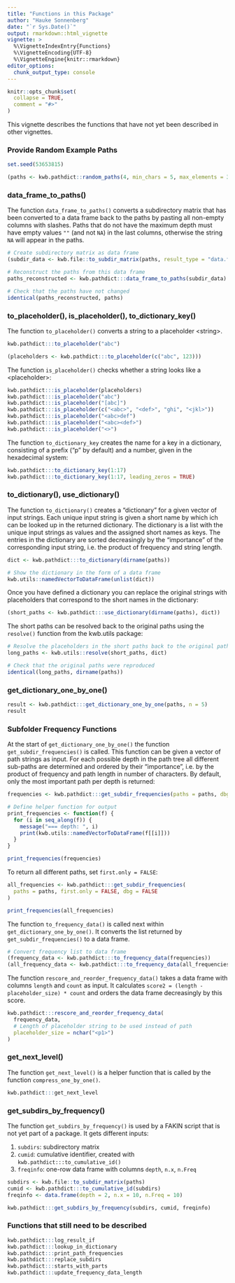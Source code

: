 ```yaml
---
title: "Functions in this Package"
author: "Hauke Sonnenberg"
date: "`r Sys.Date()`"
output: rmarkdown::html_vignette
vignette: >
  %\VignetteIndexEntry{Functions}
  %\VignetteEncoding{UTF-8}
  %\VignetteEngine{knitr::rmarkdown}
editor_options: 
  chunk_output_type: console
---
```


```r
knitr::opts_chunk$set(
  collapse = TRUE,
  comment = "#>"
)
```

This vignette describes the functions that have not yet been described in other
vignettes. 

### Provide Random Example Paths

```r
set.seed(53653815)

(paths <- kwb.pathdict::random_paths(4, min_chars = 5, max_elements = 3))
```

### data_frame_to_paths()

The function `data_frame_to_paths()` converts a subdirectory matrix that has
been converted to a data frame back to the paths by pasting all non-empty
columns with slashes. Paths that do not have the maximum depth must have empty 
values `""` (and not `NA`) in the last columns, otherwise the string `NA` will
appear in the paths.

```r
# Create subdirectory matrix as data frame
(subdir_data <- kwb.file::to_subdir_matrix(paths, result_type = "data.frame"))

# Reconstruct the paths from this data frame
paths_reconstructed <- kwb.pathdict:::data_frame_to_paths(subdir_data)

# Check that the paths have not changed
identical(paths_reconstructed, paths)
```

### to_placeholder(), is_placeholder(), to_dictionary_key()

The function `to_placeholder()` converts a string to a placeholder \<string\>.

```r
kwb.pathdict:::to_placeholder("abc")

(placeholders <- kwb.pathdict:::to_placeholder(c("abc", 123)))
```

The function `is_placeholder()` checks whether a string looks like a
\<placeholder\>:

```r
kwb.pathdict:::is_placeholder(placeholders)
kwb.pathdict:::is_placeholder("abc")
kwb.pathdict:::is_placeholder("[abc]")
kwb.pathdict:::is_placeholder(c("<abc>", "<def>", "ghi", "<jkl>"))
kwb.pathdict:::is_placeholder("<abc>def")
kwb.pathdict:::is_placeholder("<abc><def>")
kwb.pathdict:::is_placeholder("<>")
```

The function `to_dictionary_key` creates the name for a key in a dictionary,
consisting of a prefix ("p" by default) and a number, given in the hexadecimal 
system:

```r
kwb.pathdict:::to_dictionary_key(1:17)
kwb.pathdict:::to_dictionary_key(1:17, leading_zeros = TRUE)
```

### to_dictionary(), use_dictionary()

The function `to_dictionary()` creates a "dictionary" for a given vector of 
input strings. Each unique input string is given a short name by which ich can
be looked up in the returned dictionary. The dictionary is a list with the
unique input strings as values and the assigned short names as keys. The entries
in the dictionary are sorted decreasingly by the "importance" of the 
corresponding input string, i.e. the product of frequency and string length. 

```r
dict <- kwb.pathdict:::to_dictionary(dirname(paths))

# Show the dictionary in the form of a data frame
kwb.utils::namedVectorToDataFrame(unlist(dict))
```

Once you have defined a dictionary you can replace the original strings with
placeholders that correspond to the short names in the dictionary:

```r
(short_paths <- kwb.pathdict:::use_dictionary(dirname(paths), dict))
```

The short paths can be resolved back to the original paths using the `resolve()`
function from the kwb.utils package:

```r
# Resolve the placeholders in the short paths back to the original paths
long_paths <- kwb.utils::resolve(short_paths, dict)

# Check that the original paths were reproduced
identical(long_paths, dirname(paths))
```

### get_dictionary_one_by_one()

```r
result <- kwb.pathdict:::get_dictionary_one_by_one(paths, n = 5)
result
```

### Subfolder Frequency Functions

At the start of `get_dictionary_one_by_one()` the function
`get_subdir_frequencies()` is called. This function can be given a vector of
path strings as input. For each possible depth in the path tree all different
sub-paths are determined and ordered by their "importance", i.e. by the product
of frequency and path length in number of characters. By default, only the most
important path per depth is returned:

```r
frequencies <- kwb.pathdict:::get_subdir_frequencies(paths = paths, dbg = FALSE)

# Define helper function for output
print_frequencies <- function(f) {
  for (i in seq_along(f)) {
    message("=== depth: ", i)
    print(kwb.utils::namedVectorToDataFrame(f[[i]]))
  }
}

print_frequencies(frequencies)
```

To return all different paths, set `first.only = FALSE`:

```r
all_frequencies <- kwb.pathdict:::get_subdir_frequencies(
  paths = paths, first.only = FALSE, dbg = FALSE
)

print_frequencies(all_frequencies)
```

The function `to_frequency_data()` is called next within 
`get_dictionary_one_by_one()`. It converts the list returned by 
`get_subdir_frequencies()` to a data frame.

```r
# Convert frequency list to data frame
(frequency_data <- kwb.pathdict:::to_frequency_data(frequencies))
(all_frequency_data <- kwb.pathdict:::to_frequency_data(all_frequencies))
```

The function `rescore_and_reorder_frequency_data()` takes a data frame with
columns `length` and `count` as input. It calculates `score2 = (length -
placeholder_size) * count` and orders the data frame decreasingly by this score.

```r
kwb.pathdict:::rescore_and_reorder_frequency_data(
  frequency_data, 
  # Length of placeholder string to be used instead of path
  placeholder_size = nchar("<p1>")
)
```

### get_next_level()

The function `get_next_level()` is a helper function that is called by the
function `compress_one_by_one()`.

```r
kwb.pathdict:::get_next_level
```

### get_subdirs_by_frequency()

The function `get_subdirs_by_frequency()` is used by a FAKIN script that is not
yet part of a package. It gets different inputs:

1. `subdirs`: subdirectory matrix
2. `cumid`: cumulative identifier, created with
  `kwb.pathdict:::to_cumulative_id()`
3. `freqinfo`: one-row data frame with columns `depth`, `n.x`, `n.Freq`

```r
subdirs <- kwb.file::to_subdir_matrix(paths)
cumid <- kwb.pathdict:::to_cumulative_id(subdirs)
freqinfo <- data.frame(depth = 2, n.x = 10, n.Freq = 10)

kwb.pathdict:::get_subdirs_by_frequency(subdirs, cumid, freqinfo)
```

### Functions that still need to be described

```r
kwb.pathdict:::log_result_if
kwb.pathdict:::lookup_in_dictionary
kwb.pathdict:::print_path_frequencies
kwb.pathdict:::replace_subdirs
kwb.pathdict:::starts_with_parts
kwb.pathdict:::update_frequency_data_length
```
